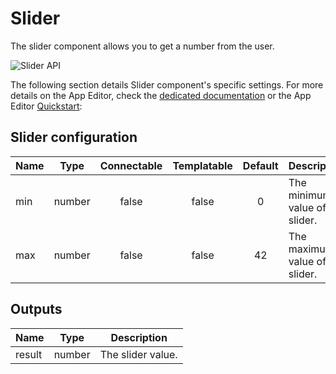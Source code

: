 

# Slider

The slider component allows you to get a number from the user.

![Slider API](../../assets/apps/4_app_component_library/slider.png.webp)

The following section details Slider component's specific settings. For more details on the App Editor, check the [dedicated documentation](../0_app_editor/index.mdx) or the App Editor [Quickstart](../../getting_started/7_apps_quickstart/index.mdx):

<div class="grid grid-cols-2 gap-6 mb-4">
    <DocCard
        color="orange"
        title="App Editor Documentation"
        description="The app editor is a low-code builder to create custom User Interfaces with components linked to runnables (scripts & flows)."
        href="/docs/apps/app_editor"
    />
    <DocCard
        color="orange"
        title="Apps Quickstart"
        description="Learn how to build your first app in a matter of minutes."
        href="/docs/getting_started/apps_quickstart"
    />
</div>

## Slider configuration

| Name |  Type  | Connectable | Templatable | Default | Description                      |
| ---- | :----: | :---------: | :---------: | :-----: | -------------------------------- |
| min  | number |    false    |    false    |    0    | The minimum value of the slider. |
| max  | number |    false    |    false    |   42    | The maximum value of the slider. |

## Outputs

| Name   |  Type  | Description       |
| ------ | :----: | ----------------- |
| result | number | The slider value. |
